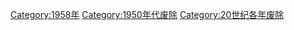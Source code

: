 {{discat|195|8|1949|1960}}
{{Commonscat|1958 disestablishments}}

[[Category:1958年|Category:1958年]]
[[Category:1950年代废除|Category:1950年代废除]]
[[Category:20世纪各年废除|Category:20世纪各年废除]]